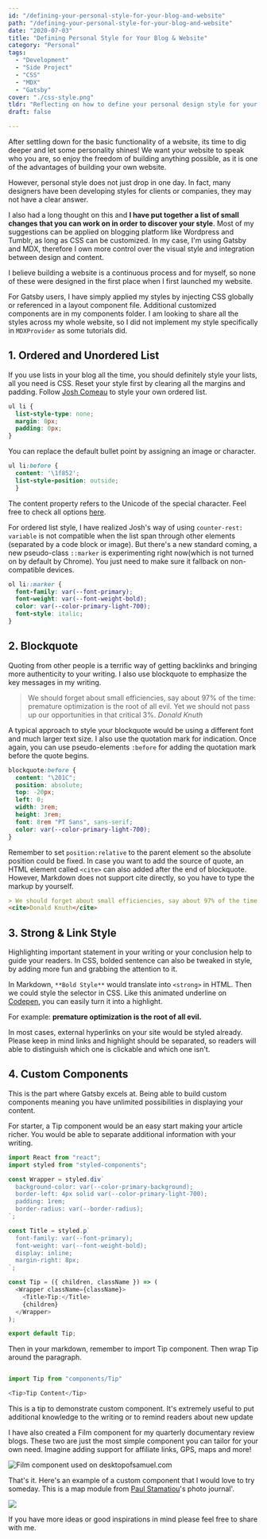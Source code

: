 ```yaml
---
id: "/defining-your-personal-style-for-your-blog-and-website"
path: "/defining-your-personal-style-for-your-blog-and-website"
date: "2020-07-03"
title: "Defining Personal Style for Your Blog & Website"
category: "Personal"
tags:
  - "Development"
  - "Side Project"
  - "CSS"
  - "MDX"
  - "Gatsby"
cover: "./css-style.png"
tldr: "Reflecting on how to define your personal design style for your website"
draft: false

---
```


After settling down for the basic functionality of a website, its time to dig deeper and let some personality shines! We want your website to speak who you are, so enjoy the freedom of building anything possible, as it is one of the advantages of building your own website.

However, personal style does not just drop in one day. In fact, many designers have been developing styles for clients or companies, they may not have a clear answer.

I also had a long thought on this and **I have put together a list of small changes that you can work on in order to discover your style**. Most of my suggestions can be applied on  blogging platform like Wordpress and Tumblr, as long as CSS can be customized. In my case, I'm using Gatsby and MDX, therefore I own more control over the visual style and integration between design and content.

I believe building a website is a continuous process and for myself, so none of these were designed in the first place when I first launched my website.

For Gatsby users, I have simply applied my styles by injecting CSS globally or referenced in a layout component file. Additional customized components are in my components folder. I am looking to share all the styles across my whole website, so I did not implement my style specifically in `MDXProvider` as some tutorials did.

## 1.  Ordered and Unordered List

If you use lists in your blog all the time, you should definitely style your lists, all you need is CSS. Reset your style first by clearing all the margins and padding. Follow [Josh Comeau](https://joshwcomeau.com/css/styling-ordered-lists-with-css-counters/) to style your own ordered list. 

```css
ul li {
  list-style-type: none;
  margin: 0px;
  padding: 0px;
}
```

You can replace the default bullet point by assigning an image or character. 

```css
ul li:before { 
  content: '\1f852';
  list-style-position: outside;
  }
```

The content property refers to the Unicode of the special character. Feel free to check all options [here](http://xahlee.info/comp/unicode_arrows.html). 

For ordered list style, I have realized Josh's way of using `counter-rest: variable` is not compatible when the list span through other elements (separated by a code block or image). But there's a new standard coming, a new pseudo-class `::marker` is experimenting right now(which is not turned on by default by Chrome). You just need to make sure it fallback on non-compatible devices.

```css
ol li::marker {
  font-family: var(--font-primary);
  font-weight: var(--font-weight-bold);
  color: var(--color-primary-light-700);
  font-style: italic;
}
``` 

## 2. Blockquote

Quoting from other people is a terrific way of getting backlinks and bringing more authenticity to your writing. I also use blockquote to emphasize the key messages in my writing.

> We should forget about small efficiencies, say about 97% of the time: premature optimization is the root of all evil. Yet we should not pass up our opportunities in that critical 3%.
<cite>Donald Knuth</cite>

 A typical approach to style your blockquote would be using a different font and much larger text size. I also use the quotation mark for indication. Once again, you can use pseudo-elements `:before` for adding the quotation mark before the quote begins.

```css
blockquote:before {
  content: "\201C";
  position: absolute;
  top: -20px;
  left: 0;
  width: 3rem;
  height: 3rem;
  font: 8rem "PT Sans", sans-serif;
  color: var(--color-primary-light-700);
}
```

Remember to set `position:relative` to the parent element so the absolute position could be fixed. In case you want to add the source of quote, an HTML element called `<cite>` can also added after the end of blockquote. However, Markdown does not support cite directly, so you have to type the markup by yourself.

```markdown
> We should forget about small efficiencies, say about 97% of the time: premature optimization is the root of all evil. Yet we should not pass up our opportunities in that critical 3%.
<cite>Donald Knuth</cite>
```

## 3. Strong & Link Style

Highlighting important statement in your writing or your conclusion help to guide your readers. In CSS, bolded sentence can also be tweaked in style, by adding more fun and grabbing the attention to it.

In Markdown, `**Bold Style**` would translate into `<strong>` in HTML. Then we could style the selector in CSS. Like this animated underline on [Codepen](https://codepen.io/Varo/pen/jOOaLLG), you can easily turn it into a highlight. 

For example: **premature optimization is the root of all evil.**

In most cases, external hyperlinks on your site would be styled already. Please keep in mind links and highlight should be separated, so readers will able to distinguish which one is clickable and which one isn't.

## 4. Custom Components

This is the part where Gatsby excels at. Being able to build custom components meaning you have unlimited possibilities in displaying your content. 

For starter, a Tip component would be an easy start making your article richer. You would be able to separate additional information with your writing.

```javascript
import React from "react";
import styled from "styled-components";

const Wrapper = styled.div`
  background-color: var(--color-primary-background);
  border-left: 4px solid var(--color-primary-light-700);
  padding: 1rem;
  border-radius: var(--border-radius);
`;

const Title = styled.p`
  font-family: var(--font-primary);
  font-weight: var(--font-weight-bold);
  display: inline;
  margin-right: 8px;
`;

const Tip = ({ children, className }) => (
  <Wrapper className={className}>
    <Title>Tip:</Title>
    {children}
  </Wrapper>
);

export default Tip;

```

Then in your markdown, remember to import Tip component. Then wrap Tip around the paragraph.

```javascript

import Tip from "components/Tip"

<Tip>Tip Content</Tip>

```


<Tip>This is a tip to demonstrate custom component. It's extremely useful to put additional knowledge to the writing or to remind readers about new update </Tip>

I have also created a Film component for my quarterly documentary review blogs. These two are just the most simple component you can tailor for your own need. Imagine adding support for affiliate links, GPS, maps and more! 

![Film component used on desktopofsamuel.com](film.png)

That's it. Here's an example of a custom component that I would love to try someday.
This is a map module from [Paul Stamatiou](https://paulstamatiou.com/photos/africa/rwanda/)'s photo journal'.

![](https://media.giphy.com/media/d9BtFFG1nmm2T62usW/giphy.gif)

If you have more ideas or good inspirations in mind please feel free to share with me. 
